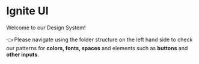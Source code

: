 
<Meta title="Home" />

# Ignite UI

Welcome to our Design System!

👈 Please navigate using the folder structure on the left hand side to check our patterns for **colors, fonts, spaces** and elements such as **buttons** and **other inputs**.
